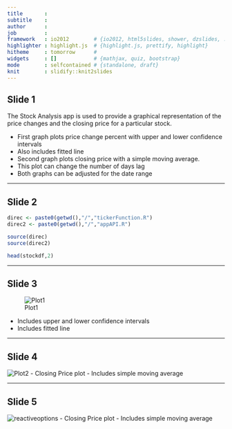 ```yaml
---
title       : 
subtitle    : 
author      : 
job         : 
framework   : io2012        # {io2012, html5slides, shower, dzslides, ...}
highlighter : highlight.js  # {highlight.js, prettify, highlight}
hitheme     : tomorrow      # 
widgets     : []            # {mathjax, quiz, bootstrap}
mode        : selfcontained # {standalone, draft}
knit        : slidify::knit2slides
---
```


## Slide 1


The Stock Analysis app is used to provide a graphical representation of the
price changes and the closing price for a particular stock.

- First graph plots price change percent with upper and lower confidence intervals
 - Also includes fitted line
- Second graph plots closing price with a simple moving average.
 - This plot can change the number of days lag
- Both graphs can be adjusted for the date range

---

## Slide 2


```r
direc <- paste0(getwd(),"/","tickerFunction.R")
direc2 <- paste0(getwd(),"/","appAPI.R")

source(direc)
source(direc2)

head(stockdf,2)
```

---

## Slide 3

![Plot1](plot1.png)

- Includes upper and lower confidence intervals
- Includes fitted line

---

## Slide 4

![Plot2](plot2.png)
- Closing Price plot
- Includes simple moving average

---

## Slide 5

![reactiveoptions](reactiveoptions.png)
- Closing Price plot
- Includes simple moving average





